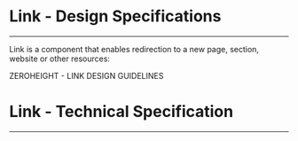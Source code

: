 
<Meta title="ODS Components/Actions/Link [atom]/Specifications" />

# Link - Design Specifications
----

Link is a component that enables redirection to a new page, section, website or other resources:
<div>
  <osds-button color="primary" variant="ghost" href="https://zeroheight.com/6fc8a63f7/p/82b71b-link/b/40a887" target="_blank">
    ZEROHEIGHT - LINK DESIGN GUIDELINES &nbsp;
    <osds-icon name="external-link" color="primary" size="xs"></osds-icon>
  </osds-button>
</div>

# Link - Technical Specification
----

<SpecificationsLink />
